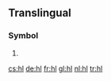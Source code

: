 {{also|HL}}
==Translingual==

===Symbol===
{{head|mul}}

# {{SI-unit-abb2|hecto|liter|litre|[[fluid measure]]}}

[[cs:hl]]
[[de:hl]]
[[fr:hl]]
[[gl:hl]]
[[nl:hl]]
[[tr:hl]]